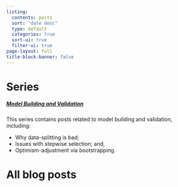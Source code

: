 ```yaml
---
listing:
  contents: posts
  sort: "date desc"
  type: default
  categories: true
  sort-ui: true
  filter-ui: true
page-layout: full
title-block-banner: false
---
```


# Series

##### [Model Building and Validation](modelbuilding-series.html)

This series contains posts related to model building and validation, including:

- Why data-splitting is bad;
- Issues with stepwise selection; and,
- Optimism-adjustment via bootstrapping.

# All blog posts
